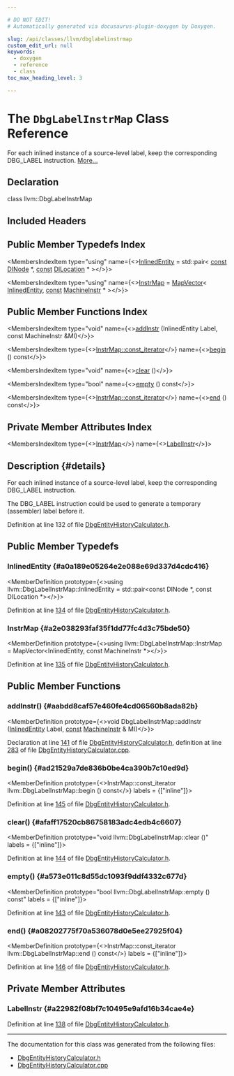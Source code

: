 ```yaml
---

# DO NOT EDIT!
# Automatically generated via docusaurus-plugin-doxygen by Doxygen.

slug: /api/classes/llvm/dbglabelinstrmap
custom_edit_url: null
keywords:
  - doxygen
  - reference
  - class
toc_max_heading_level: 3

---
```





# The `DbgLabelInstrMap` Class Reference

<DoxygenPage pluginConfig={pluginConfig}>

For each inlined instance of a source-level label, keep the corresponding DBG&#95;LABEL instruction. <a href="#details">More...</a>

## Declaration

<CodeBlock>class llvm::DbgLabelInstrMap</CodeBlock>

## Included Headers

<IncludesList>
<IncludesListItem
  filePath="llvm/CodeGen/DbgEntityHistoryCalculator.h"
  permalink="/docs/api/files/include/include/llvm/include/llvm/codegen/dbgentityhistorycalculator-h"
  isLocal="true" />
</IncludesList>

## Public Member Typedefs Index

<MembersIndex>

<MembersIndexItem
  type="using"
  name={<><a href="#a0a189e05264e2e088e69d337d4cdc416">InlinedEntity</a> = std::pair&lt; <a href="/docs/api/files/lib/lib/target/lib/target/aarch64/aarch64promoteconstant-cpp/#a90f8350fecae261c25be85d38b451bff">const</a> <a href="/docs/api/classes/llvm/dinode">DINode</a> &#42;, <a href="/docs/api/files/lib/lib/target/lib/target/aarch64/aarch64promoteconstant-cpp/#a90f8350fecae261c25be85d38b451bff">const</a> <a href="/docs/api/classes/llvm/dilocation">DILocation</a> &#42; &gt;</>}>
</MembersIndexItem>

<MembersIndexItem
  type="using"
  name={<><a href="#a2e038293faf35f1dd77fc4d3c75bde50">InstrMap</a> = <a href="/docs/api/classes/llvm/mapvector">MapVector</a>&lt; <a href="#a0a189e05264e2e088e69d337d4cdc416">InlinedEntity</a>, <a href="/docs/api/files/lib/lib/target/lib/target/aarch64/aarch64promoteconstant-cpp/#a90f8350fecae261c25be85d38b451bff">const</a> <a href="/docs/api/classes/llvm/machineinstr">MachineInstr</a> &#42; &gt;</>}>
</MembersIndexItem>

</MembersIndex>

## Public Member Functions Index

<MembersIndex>

<MembersIndexItem
  type="void"
  name={<><a href="#aabdd8caf57e460fe4cd06560b8ada82b">addInstr</a> (InlinedEntity Label, const MachineInstr &amp;MI)</>}>
</MembersIndexItem>

<MembersIndexItem
  type={<><a href="/docs/api/classes/llvm/mapvector/#ad44c8437ba63debbd571e56269a8ddfd">InstrMap::const&#95;iterator</a></>}
  name={<><a href="#ad21529a7de836b0be4ca390b7c10ed9d">begin</a> () const</>}>
</MembersIndexItem>

<MembersIndexItem
  type="void"
  name={<><a href="#afaff17520cb86758183adc4edb4c6607">clear</a> ()</>}>
</MembersIndexItem>

<MembersIndexItem
  type="bool"
  name={<><a href="#a573e011c8d55dc1093f9ddf4332c677d">empty</a> () const</>}>
</MembersIndexItem>

<MembersIndexItem
  type={<><a href="/docs/api/classes/llvm/mapvector/#ad44c8437ba63debbd571e56269a8ddfd">InstrMap::const&#95;iterator</a></>}
  name={<><a href="#a08202775f70a536078d0e5ee27925f04">end</a> () const</>}>
</MembersIndexItem>

</MembersIndex>

## Private Member Attributes Index

<MembersIndex>

<MembersIndexItem
  type={<><a href="#a2e038293faf35f1dd77fc4d3c75bde50">InstrMap</a></>}
  name={<><a href="#a22982f08bf7c10495e9afd16b34cae4e">LabelInstr</a></>}>
</MembersIndexItem>

</MembersIndex>

## Description {#details}

For each inlined instance of a source-level label, keep the corresponding DBG&#95;LABEL instruction.

The DBG&#95;LABEL instruction could be used to generate a temporary (assembler) label before it.

Definition at line 132 of file <a href="/docs/api/files/include/include/llvm/include/llvm/codegen/dbgentityhistorycalculator-h">DbgEntityHistoryCalculator.h</a>.

<SectionDefinition>

## Public Member Typedefs

### InlinedEntity {#a0a189e05264e2e088e69d337d4cdc416}

<MemberDefinition
  prototype={<>using llvm::DbgLabelInstrMap::InlinedEntity =  std::pair&lt;const DINode &#42;, const DILocation &#42;&gt;</>}>

Definition at line <a href="/docs/api/files/include/include/llvm/include/llvm/codegen/dbgentityhistorycalculator-h/#l00134">134</a> of file <a href="/docs/api/files/include/include/llvm/include/llvm/codegen/dbgentityhistorycalculator-h">DbgEntityHistoryCalculator.h</a>.
</MemberDefinition>

### InstrMap {#a2e038293faf35f1dd77fc4d3c75bde50}

<MemberDefinition
  prototype={<>using llvm::DbgLabelInstrMap::InstrMap =  MapVector&lt;InlinedEntity, const MachineInstr &#42;&gt;</>}>

Definition at line <a href="/docs/api/files/include/include/llvm/include/llvm/codegen/dbgentityhistorycalculator-h/#l00135">135</a> of file <a href="/docs/api/files/include/include/llvm/include/llvm/codegen/dbgentityhistorycalculator-h">DbgEntityHistoryCalculator.h</a>.
</MemberDefinition>

</SectionDefinition>

<SectionDefinition>

## Public Member Functions

### addInstr() {#aabdd8caf57e460fe4cd06560b8ada82b}

<MemberDefinition
  prototype={<>void DbgLabelInstrMap::addInstr (<a href="#a0a189e05264e2e088e69d337d4cdc416">InlinedEntity</a> Label, <a href="/docs/api/files/lib/lib/target/lib/target/aarch64/aarch64promoteconstant-cpp/#a90f8350fecae261c25be85d38b451bff">const</a> <a href="/docs/api/classes/llvm/machineinstr">MachineInstr</a> &amp; MI)</>}>

Declaration at line <a href="/docs/api/files/include/include/llvm/include/llvm/codegen/dbgentityhistorycalculator-h/#l00141">141</a> of file <a href="/docs/api/files/include/include/llvm/include/llvm/codegen/dbgentityhistorycalculator-h">DbgEntityHistoryCalculator.h</a>, definition at line <a href="/docs/api/files/lib/lib/codegen/lib/codegen/asmprinter/dbgentityhistorycalculator-cpp/#l00283">283</a> of file <a href="/docs/api/files/lib/lib/codegen/lib/codegen/asmprinter/dbgentityhistorycalculator-cpp">DbgEntityHistoryCalculator.cpp</a>.
</MemberDefinition>

### begin() {#ad21529a7de836b0be4ca390b7c10ed9d}

<MemberDefinition
  prototype={<>InstrMap::const&#95;iterator llvm::DbgLabelInstrMap::begin () const</>}
  labels = {["inline"]}>

Definition at line <a href="/docs/api/files/include/include/llvm/include/llvm/codegen/dbgentityhistorycalculator-h/#l00145">145</a> of file <a href="/docs/api/files/include/include/llvm/include/llvm/codegen/dbgentityhistorycalculator-h">DbgEntityHistoryCalculator.h</a>.
</MemberDefinition>

### clear() {#afaff17520cb86758183adc4edb4c6607}

<MemberDefinition
  prototype="void llvm::DbgLabelInstrMap::clear ()"
  labels = {["inline"]}>

Definition at line <a href="/docs/api/files/include/include/llvm/include/llvm/codegen/dbgentityhistorycalculator-h/#l00144">144</a> of file <a href="/docs/api/files/include/include/llvm/include/llvm/codegen/dbgentityhistorycalculator-h">DbgEntityHistoryCalculator.h</a>.
</MemberDefinition>

### empty() {#a573e011c8d55dc1093f9ddf4332c677d}

<MemberDefinition
  prototype="bool llvm::DbgLabelInstrMap::empty () const"
  labels = {["inline"]}>

Definition at line <a href="/docs/api/files/include/include/llvm/include/llvm/codegen/dbgentityhistorycalculator-h/#l00143">143</a> of file <a href="/docs/api/files/include/include/llvm/include/llvm/codegen/dbgentityhistorycalculator-h">DbgEntityHistoryCalculator.h</a>.
</MemberDefinition>

### end() {#a08202775f70a536078d0e5ee27925f04}

<MemberDefinition
  prototype={<>InstrMap::const&#95;iterator llvm::DbgLabelInstrMap::end () const</>}
  labels = {["inline"]}>

Definition at line <a href="/docs/api/files/include/include/llvm/include/llvm/codegen/dbgentityhistorycalculator-h/#l00146">146</a> of file <a href="/docs/api/files/include/include/llvm/include/llvm/codegen/dbgentityhistorycalculator-h">DbgEntityHistoryCalculator.h</a>.
</MemberDefinition>

</SectionDefinition>

<SectionDefinition>

## Private Member Attributes

### LabelInstr {#a22982f08bf7c10495e9afd16b34cae4e}

<MemberDefinition
  prototype="InstrMap llvm::DbgLabelInstrMap::LabelInstr">

Definition at line <a href="/docs/api/files/include/include/llvm/include/llvm/codegen/dbgentityhistorycalculator-h/#l00138">138</a> of file <a href="/docs/api/files/include/include/llvm/include/llvm/codegen/dbgentityhistorycalculator-h">DbgEntityHistoryCalculator.h</a>.
</MemberDefinition>

</SectionDefinition>

<hr/>

The documentation for this class was generated from the following files:

<ul>
<li><a href="/docs/api/files/include/include/llvm/include/llvm/codegen/dbgentityhistorycalculator-h">DbgEntityHistoryCalculator.h</a></li>
<li><a href="/docs/api/files/lib/lib/codegen/lib/codegen/asmprinter/dbgentityhistorycalculator-cpp">DbgEntityHistoryCalculator.cpp</a></li>
</ul>

</DoxygenPage>
